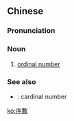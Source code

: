 {{also|序数}}
==Chinese==
{{zh-forms|s=序数}}

===Pronunciation===
{{zh-pron
|m=xùshù
|c=zeoi6 sou3
|mn=qz:sǐr-sò͘/xm:sū-sò͘/zz:sī-sò͘
|cat=n
}}

===Noun===
{{zh-noun}}

# [[ordinal number]]

===See also===
* {{zh-l|基數}}: cardinal number

[[ko:序數]]